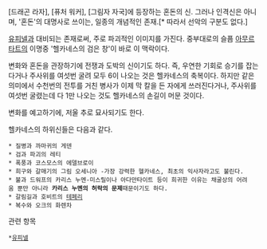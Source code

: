 [드래곤 라자], [퓨처 워커], [그림자 자국]에 등장하는 혼돈의 신. 그러나 인격신은 아니며, '혼돈'의 대명사로 쓰이는, 일종의 개념적인 존재.[* 따라서 선악의 구분도 없다.]

[[유피넬]]과 대비되는 존재로써, 주로 파괴적인 이미지를 가진다. 중부대로의 슬픔 [[아무르타트]]의 이명중 '헬카네스의 검은 창'이 바로 이 맥락이다.

변화와 혼돈을 관장하기에 전쟁과 도박의 신이기도 하다. 즉, 우연한 기회로 승기를 잡는다거나 주사위를 여섯번 굴려 모두 6이 나오는 것은 헬카네스의 축복이다. 하지만 같은 의미에서 수천번의 전투를 거친 병사가 이제 막 칼을 든 자에게 쓰러진다거나, 주사위를 여섯번 굴렸는데 다 1만 나오는 것도 헬카네스의 손길이 머문 것이다.

변화를 예고하기에, 저울 추로 묘사되기도 한다.

헬카네스의 하위신들은 다음과 같다.

 * 질병과 까마귀의 게덴
 * 검과 파괴의 레티
 * 폭풍과 코스모스의 에델브로이
 * 희구와 갈매기의 그림 오세니아 -가장 강력한 헬카네스, 최초의 익사자라고도 불린다.
 * 불과 드워프의 카리스 누멘-미스릴이나 아다만타이트 등이 희귀한 이유는 채굴상의 어려움 뿐만 아니라 '''카리스 누멘의 허락의 문제'''때문이기도 하다.
 * 갈림길과 호비트의 [[테페리]]
 * 복수와 오크의 화렌차

관련 항목
 *[[유피넬]]
